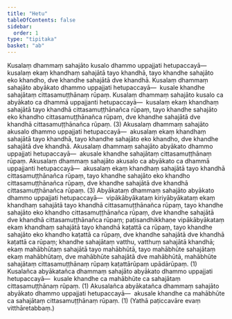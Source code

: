 ```yaml
---
title: "Hetu"
tableOfContents: false
sidebar:
  order: 1
type: "tipitaka"
basket: "ab"
---
```



<DynamicBreadcrumb />

<Division number="99">

<Paragraph number="402">
Kusalaṃ dhammaṃ sahajāto kusalo dhammo uppajjati hetupaccayā—  kusalaṃ ekaṃ khandhaṃ sahajātā tayo khandhā, tayo khandhe sahajāto eko khandho, dve khandhe sahajātā dve khandhā. Kusalaṃ dhammaṃ sahajāto abyākato dhammo uppajjati hetupaccayā—  kusale khandhe sahajātaṃ cittasamuṭṭhānaṃ rūpaṃ. Kusalaṃ dhammaṃ sahajāto kusalo ca abyākato ca dhammā uppajjanti hetupaccayā—  kusalaṃ ekaṃ khandhaṃ sahajātā tayo khandhā cittasamuṭṭhānañca rūpaṃ, tayo khandhe sahajāto eko khandho cittasamuṭṭhānañca rūpaṃ, dve khandhe sahajātā dve khandhā cittasamuṭṭhānañca rūpaṃ. (3)
</Paragraph>

</Division>
<Division number="100">

<Paragraph number="403">
Akusalaṃ dhammaṃ sahajāto akusalo dhammo uppajjati hetupaccayā—  akusalaṃ ekaṃ khandhaṃ sahajātā tayo khandhā, tayo khandhe sahajāto eko khandho, dve khandhe sahajātā dve khandhā. Akusalaṃ dhammaṃ sahajāto abyākato dhammo uppajjati hetupaccayā—  akusale khandhe sahajātaṃ cittasamuṭṭhānaṃ rūpaṃ. Akusalaṃ dhammaṃ sahajāto akusalo ca abyākato ca dhammā uppajjanti hetupaccayā—  akusalaṃ ekaṃ khandhaṃ sahajātā tayo khandhā cittasamuṭṭhānañca rūpaṃ, tayo khandhe sahajāto eko khandho cittasamuṭṭhānañca rūpaṃ, dve khandhe sahajātā dve khandhā cittasamuṭṭhānañca rūpaṃ. (3)
</Paragraph>

</Division>
<Division number="101">

<Paragraph number="404">
Abyākataṃ dhammaṃ sahajāto abyākato dhammo uppajjati hetupaccayā—  vipākābyākataṃ kiriyābyākataṃ ekaṃ khandhaṃ sahajātā tayo khandhā cittasamuṭṭhānañca rūpaṃ, tayo khandhe sahajāto eko khandho cittasamuṭṭhānañca rūpaṃ, dve khandhe sahajātā dve khandhā cittasamuṭṭhānañca rūpaṃ; paṭisandhikkhaṇe vipākābyākataṃ ekaṃ khandhaṃ sahajātā tayo khandhā kaṭattā ca rūpaṃ, tayo khandhe sahajāto eko khandho kaṭattā ca rūpaṃ, dve khandhe sahajātā dve khandhā kaṭattā ca rūpaṃ; khandhe sahajātaṃ vatthu, vatthuṃ sahajātā khandhā; ekaṃ mahābhūtaṃ sahajātā tayo mahābhūtā, tayo mahābhūte sahajātaṃ ekaṃ mahābhūtaṃ, dve mahābhūte sahajātā dve mahābhūtā, mahābhūte sahajātaṃ cittasamuṭṭhānaṃ rūpaṃ kaṭattārūpaṃ upādārūpaṃ. (1)
</Paragraph>

</Division>
<Division number="102">

<Paragraph number="405">
Kusalañca abyākatañca dhammaṃ sahajāto abyākato dhammo uppajjati hetupaccayā—  kusale khandhe ca mahābhūte ca sahajātaṃ cittasamuṭṭhānaṃ rūpaṃ. (1)
</Paragraph>

<Paragraph number="406">
Akusalañca abyākatañca dhammaṃ sahajāto abyākato dhammo uppajjati hetupaccayā—  akusale khandhe ca mahābhūte ca sahajātaṃ cittasamuṭṭhānaṃ rūpaṃ. (1)

</Paragraph>
</Division>

<Paragraph number="407" type="center">
(Yathā paṭiccavāre evaṃ vitthāretabbaṃ.)
</Paragraph>